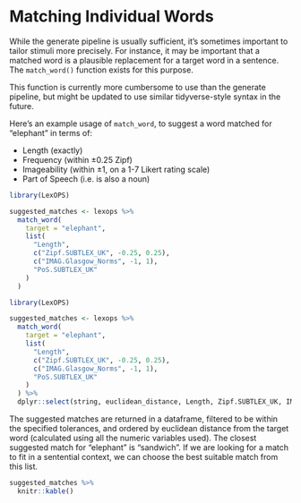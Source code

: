# Matching Individual Words

While the generate pipeline is usually sufficient, it's sometimes important to tailor stimuli more precisely. For instance, it may be important that a matched word is a plausible replacement for a target word in a sentence. The `match_word()` function exists for this purpose.

This function is currently more cumbersome to use than the generate pipeline, but might be updated to use similar tidyverse-style syntax in the future.

Here's an example usage of `match_word`, to suggest a word matched for "elephant" in terms of:

* Length (exactly)
* Frequency (within ±0.25 Zipf)
* Imageability (within ±1, on a 1-7 Likert rating scale)
* Part of Speech (i.e. is also a noun)

```r
library(LexOPS)

suggested_matches <- lexops %>%
  match_word(
    target = "elephant",
    list(
      "Length",
      c("Zipf.SUBTLEX_UK", -0.25, 0.25),
      c("IMAG.Glasgow_Norms", -1, 1),
      "PoS.SUBTLEX_UK"
    )
  )
```

```r
library(LexOPS)

suggested_matches <- lexops %>%
  match_word(
    target = "elephant",
    list(
      "Length",
      c("Zipf.SUBTLEX_UK", -0.25, 0.25),
      c("IMAG.Glasgow_Norms", -1, 1),
      "PoS.SUBTLEX_UK"
    )
  ) %>%
  dplyr::select(string, euclidean_distance, Length, Zipf.SUBTLEX_UK, IMAG.Glasgow_Norms, PoS.SUBTLEX_UK)
```

The suggested matches are returned in a dataframe, filtered to be within the specified tolerances, and ordered by euclidean distance from the target word (calculated using all the numeric variables used). The closest suggested match for "elephant" is "sandwich". If we are looking for a match to fit in a sentential context, we can choose the best suitable match from this list.

```r
suggested_matches %>%
  knitr::kable()
```
